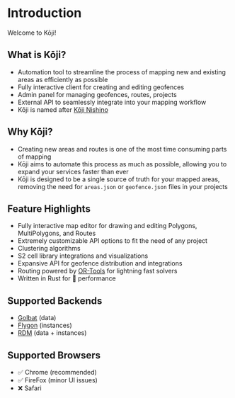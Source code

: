 # Introduction

Welcome to Kōji!

## What is Kōji?

- Automation tool to streamline the process of mapping new and existing areas as efficiently as possible
- Fully interactive client for creating and editing geofences
- Admin panel for managing geofences, routes, projects
- External API to seamlessly integrate into your mapping workflow
- Kōji is named after [Kōji Nishino](https://bulbapedia.bulbagarden.net/wiki/K%C5%8Dji_Nishino)

## Why Kōji?

- Creating new areas and routes is one of the most time consuming parts of mapping
- Kōji aims to automate this process as much as possible, allowing you to expand your services faster than ever
- Kōji is designed to be a single source of truth for your mapped areas, removing the need for `areas.json` or `geofence.json` files in your projects

## Feature Highlights

- Fully interactive map editor for drawing and editing Polygons, MultiPolygons, and Routes
- Extremely customizable API options to fit the need of any project
- Clustering algorithms
- S2 cell library integrations and visualizations
- Expansive API for geofence distribution and integrations
- Routing powered by [OR-Tools](https://developers.google.com/optimization/) for lightning fast solvers
- Written in Rust for 🚀 performance

## Supported Backends

- [Golbat](https://github.com/UnownHash/Golbat) (data)
- [Flygon](https://github.com/UnownHash/Flygon) (instances)
- [RDM](https://github.com/RealDeviceMap/RealDeviceMap) (data + instances)

## Supported Browsers

- ✅ Chrome (recommended)
- ✅ FireFox (minor UI issues)
- ❌ Safari
